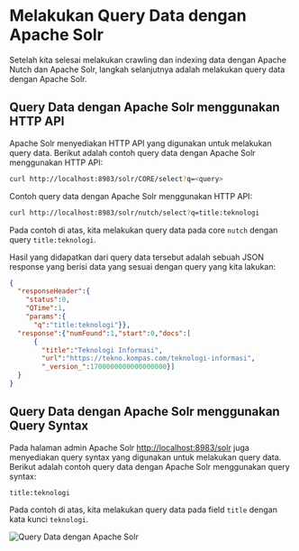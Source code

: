 
# Melakukan Query Data dengan Apache Solr

Setelah kita selesai melakukan crawling dan indexing data dengan Apache Nutch dan Apache Solr, langkah selanjutnya adalah melakukan query data dengan Apache Solr.

## Query Data dengan Apache Solr menggunakan HTTP API

Apache Solr menyediakan HTTP API yang digunakan untuk melakukan query data. Berikut adalah contoh query data dengan Apache Solr menggunakan HTTP API:

```bash
curl http://localhost:8983/solr/CORE/select?q=<query>
```

Contoh query data dengan Apache Solr menggunakan HTTP API:

```bash
curl http://localhost:8983/solr/nutch/select?q=title:teknologi
```

Pada contoh di atas, kita melakukan query data pada core `nutch` dengan query `title:teknologi`.

Hasil yang didapatkan dari query data tersebut adalah sebuah JSON response yang berisi data yang sesuai dengan query yang kita lakukan:

```json
{
  "responseHeader":{
    "status":0,
    "QTime":1,
    "params":{
      "q":"title:teknologi"}},
  "response":{"numFound":1,"start":0,"docs":[
      {
        "title":"Teknologi Informasi",
        "url":"https://tekno.kompas.com/teknologi-informasi",
        "_version_":1700000000000000000}]
  }
}
```

## Query Data dengan Apache Solr menggunakan Query Syntax

Pada halaman admin Apache Solr [http://localhost:8983/solr](http://localhost:8983/solr) juga menyediakan query syntax yang digunakan untuk melakukan query data. Berikut adalah contoh query data dengan Apache Solr menggunakan query syntax:

```
title:teknologi
```

Pada contoh di atas, kita melakukan query data pada field `title` dengan kata kunci `teknologi`.

![Query Data dengan Apache Solr](public/images/solr-query.png)

